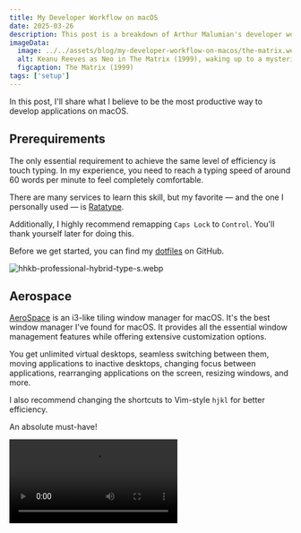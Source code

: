 ```yaml
---
title: My Developer Workflow on macOS
date: 2025-03-26
description: This post is a breakdown of Arthur Malumian's developer workflow on macOS, covering the tools, configurations, and optimizations he uses for maximum productivity.
imageData:
  image: ../../assets/blog/my-developer-workflow-on-macos/the-matrix.webp
  alt: Keanu Reeves as Neo in The Matrix (1999), waking up to a mysterious message on his computer screen.
  figcaption: The Matrix (1999)
tags: ['setup']
---
```


In this post, I'll share what I believe to be the most productive way to develop applications on macOS.

## Prerequirements

The only essential requirement to achieve the same level of efficiency is touch typing. In my experience, you need to reach a typing speed of around 60 words per minute to feel completely comfortable.

There are many services to learn this skill, but my favorite — and the one I personally used — is [Ratatype](https://www.ratatype.com).

Additionally, I highly recommend remapping `Caps Lock` to `Control`. You'll thank yourself later for doing this.

Before we get started, you can find my [dotfiles](https://github.com/amalumian/dotfiles) on GitHub.

![hhkb-professional-hybrid-type-s.webp](../../assets/blog/my-developer-workflow-on-macos/hhkb-professional-hybrid-type-s.webp)

## Aerospace

[AeroSpace](https://github.com/nikitabobko/AeroSpace) is an i3-like tiling window manager for macOS. It's the best window manager I've found for macOS. It provides all the essential window management features while offering extensive customization options.

You get unlimited virtual desktops, seamless switching between them, moving applications to inactive desktops, changing focus between applications, rearranging applications on the screen, resizing windows, and more.

I also recommend changing the shortcuts to Vim-style `hjkl` for better efficiency.

An absolute must-have!


<Video src="/videos/blog/my-developer-workflow-on-macos/aerospace.mp4 " />

## Raycast

[Raycast](https://www.raycast.com) is the perfect replacement for the built-in Spotlight. It has enhanced capabilities, is incredibly fast, and even supports Vim-style keybindings.

![raycast.webp](../../assets/blog/my-developer-workflow-on-macos/raycast.webp)

## Warp

For my terminal, I use [Warp](https://www.warp.dev). I previously used iTerm2, which is an excellent terminal, but Warp's AI-powered features won me over, so I switched to it.

_Update 5/17/2025: I've switched to Ghostty._

![warp.webp](../../assets/blog/my-developer-workflow-on-macos/warp.webp)

## tmux

[tmux](https://github.com/tmux/tmux) is a terminal multiplexer. I assume it needs no introduction.

The only thing I'd recommend is changing the default window index from 0 to 1. Since keyboard number keys start at 1, it feels more intuitive. Also, I suggest remapping the pane navigation shortcuts to Vim-style `hjkl`.

![tmux.webp](../../assets/blog/my-developer-workflow-on-macos/tmux.webp)

## Neovim

Vim is the best text editor, and [Neovim](https://github.com/neovim/neovim) is even better. Vim provides the most efficient and comfortable way to work with text.

With Neovim plugins, you can tailor your editor to your exact needs without unnecessary bloat. Modern code editors often have tons of features that don't provide real practical benefits.

If you want to get started with Vim, start by learning the basic Vim motions and setting up your own configuration. A good first step is installing a Vim plugin in your current code editor, whether it's WebStorm or VS Code — it doesn't matter. Just get used to Vim motions. Once you get comfortable, start building your own Vim config and using the real Vim. I recommend [kickstart.nvim](https://github.com/nvim-lua/kickstart.nvim) for beginners. It has documentation for almost every line, helping you understand what each plugin or setting does. Later, you can tweak it or build your own setup from scratch.

If you don't want to bother with configuration at all, [LazyVim](https://www.lazyvim.org) is a great ready-to-go solution, but with this approach, you won't get too far from your favorite VS Code.

Also, check out Vim guides from ThePrimeagen — awesome guy!

![neovim.webp](../../assets/blog/my-developer-workflow-on-macos/neovim.webp)

## Obsidian

[Obsidian](https://obsidian.md) is a note-taking app where notes are stored as `md` files, making formatting familiar for developers.

There are multiple ways to sync notes across devices. You can store your vault in Git using a plugin (Obsidian has a vast plugin library). However, I prefer using iCloud for seamless access from my phone. You can also use Google Drive or OneDrive.

And yes, it supports Vim motions. As you can see, I use the same navigation model across all my tools, which is incredibly convenient.

![obsidian.webp](../../assets/blog/my-developer-workflow-on-macos/obsidian.webp)
